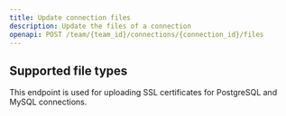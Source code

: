 ```yaml
---
title: Update connection files
description: Update the files of a connection
openapi: POST /team/{team_id}/connections/{connection_id}/files
---
```


## Supported file types

This endpoint is used for uploading SSL certificates for PostgreSQL and MySQL connections.

